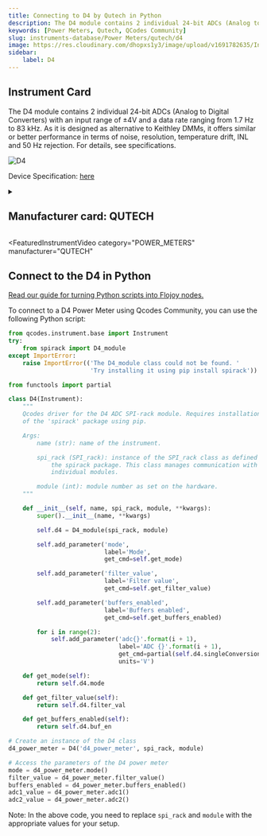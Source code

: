 ```yaml
---
title: Connecting to D4 by Qutech in Python
description: The D4 module contains 2 individual 24-bit ADCs (Analog to Digital Converters) with an input range of ±4V and a data rate ranging from 1.7 Hz to 83 kHz. As it is designed as alternative to Keithley DMMs, it offers similar or better performance in terms of noise, resolution, temperature drift, INL and 50 Hz rejection. For details, see specifications.
keywords: [Power Meters, Qutech, QCodes Community] 
slug: instruments-database/Power Meters/qutech/d4 
image: https://res.cloudinary.com/dhopxs1y3/image/upload/v1691782635/Instruments/Power%20Meters/D4/D4.png
sidebar:
    label: D4 
---
```



## Instrument Card

The D4 module contains 2 individual 24-bit ADCs (Analog to Digital Converters) with an input range of ±4V and a data rate ranging from 1.7 Hz to 83 kHz. As it is designed as alternative to Keithley DMMs, it offers similar or better performance in terms of noise, resolution, temperature drift, INL and 50 Hz rejection. For details, see specifications.

![D4](https://res.cloudinary.com/dhopxs1y3/image/upload/v1691782635/Instruments/Power%20Meters/D4/D4.png)

Device Specification: [here](/instruments-database/all-instruments)

<details style={{ marginTop: "15px"}}>
<summary><h2 style={{display:'inline'}}>Manufacturer card: QUTECH</h2></summary>

![QUTECH](https://res.cloudinary.com/dhopxs1y3/image/upload/v1692806156/Instruments/Vendor%20Logos/QuTech.png)

At QuTech, we work on a radically new technology with world-changing potential. Our mission: to develop scalable prototypes of a quantum computer and an inherently safe quantum internet, based on the fundamental laws of quantum mechanics.

- Headquarters: CJ Delft, Netherlands
- Yearly Revenue (millions, USD): 41.3
- Vendor Website: [here](https://qutech.nl/)

</details>


<FeaturedInstrumentVideo
  category="POWER_METERS"
  manufacturer="QUTECH"
></FeaturedInstrumentVideo>

## Connect to the D4 in Python

[Read our guide for turning Python scripts into Flojoy nodes.](https://docs.flojoy.ai/contribution/blocks/custom-flojoy-block/)



<Tabs>
<TabItem value="Flojoy" label="Flojoy" className="flojoy-instrument-tabs">

<NodeCardCollection category="POWER_METERS" manufacturer="Qutech"></NodeCardCollection>

</TabItem>
<TabItem value="QCodes Community" label="QCodes Community">

To connect to a D4 Power Meter using Qcodes Community, you can use the following Python script:

```python
from qcodes.instrument.base import Instrument
try:
    from spirack import D4_module
except ImportError:
    raise ImportError(('The D4_module class could not be found. '
                       'Try installing it using pip install spirack'))

from functools import partial

class D4(Instrument):
    """
    Qcodes driver for the D4 ADC SPI-rack module. Requires installation
    of the 'spirack' package using pip.

    Args:
        name (str): name of the instrument.

        spi_rack (SPI_rack): instance of the SPI_rack class as defined in
            the spirack package. This class manages communication with the
            individual modules.

        module (int): module number as set on the hardware.
    """

    def __init__(self, name, spi_rack, module, **kwargs):
        super().__init__(name, **kwargs)

        self.d4 = D4_module(spi_rack, module)

        self.add_parameter('mode',
                           label='Mode',
                           get_cmd=self.get_mode)

        self.add_parameter('filter_value',
                           label='Filter value',
                           get_cmd=self.get_filter_value)

        self.add_parameter('buffers_enabled',
                           label='Buffers enabled',
                           get_cmd=self.get_buffers_enabled)

        for i in range(2):
            self.add_parameter('adc{}'.format(i + 1),
                               label='ADC {}'.format(i + 1),
                               get_cmd=partial(self.d4.singleConversion, i),
                               units='V')

    def get_mode(self):
        return self.d4.mode

    def get_filter_value(self):
        return self.d4.filter_val

    def get_buffers_enabled(self):
        return self.d4.buf_en

# Create an instance of the D4 class
d4_power_meter = D4('d4_power_meter', spi_rack, module)

# Access the parameters of the D4 power meter
mode = d4_power_meter.mode()
filter_value = d4_power_meter.filter_value()
buffers_enabled = d4_power_meter.buffers_enabled()
adc1_value = d4_power_meter.adc1()
adc2_value = d4_power_meter.adc2()
```

Note: In the above code, you need to replace `spi_rack` and `module` with the appropriate values for your setup.

</TabItem>
</Tabs>